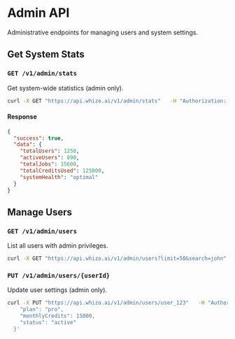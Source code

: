 # Admin API

Administrative endpoints for managing users and system settings.

## Get System Stats

### `GET /v1/admin/stats`

Get system-wide statistics (admin only).

```bash
curl -X GET "https://api.whizo.ai/v1/admin/stats"   -H "Authorization: Bearer YOUR_ADMIN_API_KEY"
```

#### Response

```json
{
  "success": true,
  "data": {
    "totalUsers": 1250,
    "activeUsers": 890,
    "totalJobs": 15600,
    "totalCreditsUsed": 125000,
    "systemHealth": "optimal"
  }
}
```

## Manage Users

### `GET /v1/admin/users`

List all users with admin privileges.

```bash
curl -X GET "https://api.whizo.ai/v1/admin/users?limit=50&search=john"   -H "Authorization: Bearer YOUR_ADMIN_API_KEY"
```

### `PUT /v1/admin/users/{userId}`

Update user settings (admin only).

```bash
curl -X PUT "https://api.whizo.ai/v1/admin/users/user_123"   -H "Authorization: Bearer YOUR_ADMIN_API_KEY"   -H "Content-Type: application/json"   -d '{
    "plan": "pro",
    "monthlyCredits": 15000,
    "status": "active"
  }'
```
